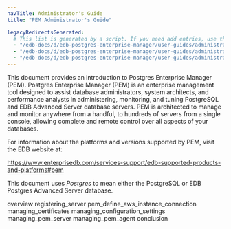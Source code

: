 ```yaml
---
navTitle: Administrator's Guide
title: "PEM Administrator's Guide"

legacyRedirectsGenerated:
  # This list is generated by a script. If you need add entries, use the `legacyRedirects` key.
  - "/edb-docs/d/edb-postgres-enterprise-manager/user-guides/administrators-guide/8.0/conclusion.html"
  - "/edb-docs/d/edb-postgres-enterprise-manager/user-guides/administrators-guide/8.0/genindex.html"
  - "/edb-docs/d/edb-postgres-enterprise-manager/user-guides/administrators-guide/8.0/index.html"
---
```


This document provides an introduction to Postgres Enterprise Manager (PEM). Postgres Enterprise Manager (PEM) is an enterprise management tool designed to assist database administrators, system architects, and performance analysts in administering, monitoring, and tuning PostgreSQL and EDB Advanced Server database servers. PEM is architected to manage and monitor anywhere from a handful, to hundreds of servers from a single console, allowing complete and remote control over all aspects of your databases.

For information about the platforms and versions supported by PEM, visit the EDB website at:

 <https://www.enterprisedb.com/services-support/edb-supported-products-and-platforms#pem>

This document uses *Postgres* to mean either the PostgreSQL or EDB Postgres Advanced Server database.

<div class="toctree" maxdepth="3">

overview registering_server pem_define_aws_instance_connection managing_certificates managing_configuration_settings managing_pem_server managing_pem_agent conclusion

</div>

